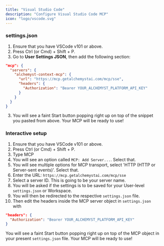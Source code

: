 ```yaml
---
title: "Visual Studio Code"
description: "Configure Visual Studio Code MCP"
icon: "logo/vscode.svg"
---
```


### settings.json

1. Ensure that you have VSCode v101 or above.
2. Press Ctrl (or Cmd) + Shift + P.
3. Go to **User Settings JSON**, then add the following section:

```json
"mcp": {
  "servers": {
    "alchemyst-context-mcp": {
      "url": "https://mcp.getalchemystai.com/mcp/sse",
      "headers": {
        "Authorization": "Bearer YOUR_ALCHEMYST_PLATFORM_API_KEY"
      }
    }
  }
}
```

3. You will see a faint Start button popping right up on top of the snippet you pasted from above. Your MCP will be ready to use!

### Interactive setup

1. Ensure that you have VSCode v101 or above.
2. Press Ctrl (or Cmd) + Shift + P.
3. Type MCP
4. You will see an option called `MCP: Add Server...`. Select that.
5. You will see multiple options for MCP transport, select 'HTTP (HTTP or Server-sent events)'. Select that.
6. Enter the URL: `https://mcp.getalchemystai.com/mcp/sse`
7. Select a server ID. This is going to be your server name.
8. You will be asked if the settings is to be saved for your User-level `settings.json` or Workspace.
9. You will then be redirected to the respective `settings.json` file.
10. Then edit the headers inside the MCP server object in `settings.json` with

```json
"headers": {
  "Authorization": "Bearer YOUR_ALCHEMYST_PLATFORM_API_KEY"
}
```

You will see a faint Start button popping right up on top of the MCP object in your present `settings.json` file. Your MCP will be ready to use!
